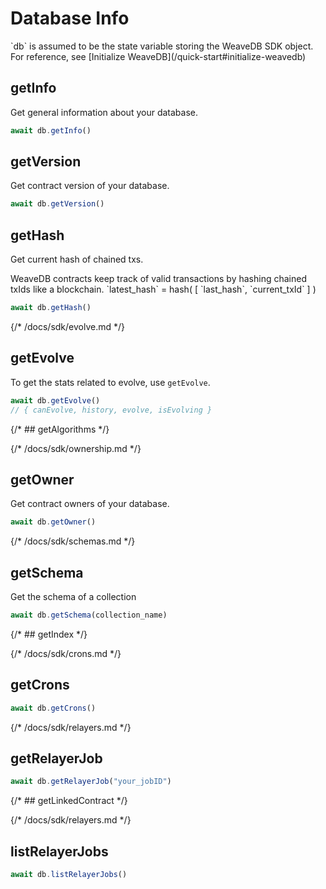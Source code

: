 
# Database Info

<Callout type="info" emoji="💡">
`db` is assumed to be the state variable storing the WeaveDB SDK object. For reference, see [Initialize WeaveDB](/quick-start#initialize-weavedb)
</Callout>

## getInfo

Get general information about your database.

```js copy
await db.getInfo()
```

## getVersion

Get contract version of your database.

```js copy
await db.getVersion()
```

## getHash

Get current hash of chained txs. 

<Callout type="info" emoji="💡">
WeaveDB contracts keep track of valid transactions by hashing chained txIds like a blockchain.  
`latest_hash` = hash( [ `last_hash`, `current_txId` ] )
</Callout>

```js copy
await db.getHash()
```

{/* /docs/sdk/evolve.md */}
## getEvolve

To get the stats related to evolve, use `getEvolve`.

```js copy
await db.getEvolve()
// { canEvolve, history, evolve, isEvolving }
```

{/* ## getAlgorithms */}

{/* /docs/sdk/ownership.md */}
## getOwner

Get contract owners of your database.

```js copy
await db.getOwner()
```

{/* /docs/sdk/schemas.md */}
## getSchema

Get the schema of a collection

```js copy
await db.getSchema(collection_name)
```

{/* ## getIndex */}


{/* /docs/sdk/crons.md */}
## getCrons

```js copy
await db.getCrons()
```

{/* /docs/sdk/relayers.md */}
## getRelayerJob

```js copy
await db.getRelayerJob("your_jobID")
```

{/* ## getLinkedContract */}


{/* /docs/sdk/relayers.md */}
## listRelayerJobs

```js copy
await db.listRelayerJobs()
```